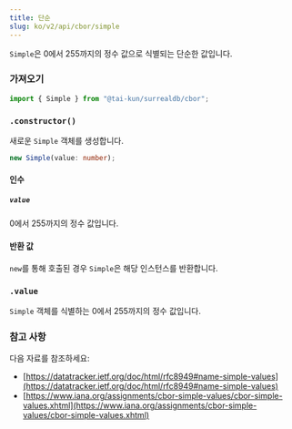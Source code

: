 ```yaml
---
title: 단순
slug: ko/v2/api/cbor/simple
---
```



`Simple`은 0에서 255까지의 정수 값으로 식별되는 단순한 값입니다.

### 가져오기

```ts
import { Simple } from "@tai-kun/surrealdb/cbor";
```

### `.constructor()`

새로운 `Simple` 객체를 생성합니다.

```ts
new Simple(value: number);
```

#### 인수

##### `value`

0에서 255까지의 정수 값입니다.

#### 반환 값

`new`를 통해 호출된 경우 `Simple`은 해당 인스턴스를 반환합니다.

### `.value` <Badge variant="instance" /><Badge variant="property" />

`Simple` 객체를 식별하는 0에서 255까지의 정수 값입니다.

### 참고 사항

다음 자료를 참조하세요:

- [https://datatracker.ietf.org/doc/html/rfc8949#name-simple-values](https://datatracker.ietf.org/doc/html/rfc8949#name-simple-values)
- [https://www.iana.org/assignments/cbor-simple-values/cbor-simple-values.xhtml](https://www.iana.org/assignments/cbor-simple-values/cbor-simple-values.xhtml)
